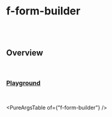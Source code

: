 

<Meta of={ValidationsStories} />

# f-form-builder

<br />

<br />

## Overview

<f-divider />

<br />

### [Playground](/story/components-f-form-builder--playground)

<Canvas>
	<Story of={ValidationsStories.Playground} />
</Canvas>

<br />

<PureArgsTable of={"f-form-builder"} />
